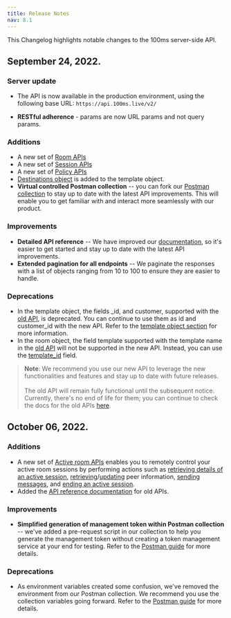 ```yaml
---
title: Release Notes
nav: 8.1
---
```


This Changelog highlights notable changes to the 100ms server-side API.

## September 24, 2022.

### Server update

-   The API is now available in the production environment, using the following base URL:
    `https://api.100ms.live/v2/`

-   **RESTful adherence** - params are now URL params and not query params.

### Additions

-   A new set of [Room APIs](https://www.100ms.live/docs/server-side/v2/Rooms/object)
-   A new set of [Session APIs](https://www.100ms.live/docs/server-side/v2/Sessions/object)
-   A new set of [Policy APIs](https://www.100ms.live/docs/server-side/v2/policy/template-object)
-   [Destinations object](https://www.100ms.live/docs/server-side/v2/policy/create-template-via-api#destinations-object) is added to the template object.
-   **Virtual controlled Postman collection** -- you can fork our [Postman collection](https://www.100ms.live/docs/server-side/v2/introduction/postman-guide) to stay up to date with the latest API improvements. This will enable you to get familiar with and interact more seamlessly with our product.

### Improvements

-   **Detailed API reference** -- We have improved our [documentation](https://www.100ms.live/docs/server-side/v2/introduction/basics), so it's easier to get started and stay up to date with the latest API improvements.
-   **Extended pagination for all endpoints** -- We paginate the responses with a list of objects ranging from 10 to 100 to ensure they are easier to handle.

### Deprecations

-   In the template object, the fields \_id, and customer, supported with the [old API](https://www.100ms.live/docs/server-side/v2/deprecated/templates-and-roles#api-reference), is deprecated. You can continue to use them as id and customer_id with the new API. Refer to the [template object section](https://www.100ms.live/docs/server-side/v2/policy/template-object#template-object) for more information.
-   In the room object, the field template supported with the template name in the [old API](https://www.100ms.live/docs/server-side/v2/deprecated/room#body-paramters) will not be supported in the new API. Instead, you can use the [template_id](https://www.100ms.live/docs/server-side/v2/Rooms/create-via-api#main-arguments) field.

> **Note**: We recommend you use our new API to leverage the new functionalities and features and stay up to date with future releases. <br/> <br/>The old API will remain fully functional until the subsequent notice. Currently, there's no end of life for them; you can continue to check the docs for the old APIs [here](https://www.100ms.live/docs/server-side/v2/deprecated/templates-and-roles).

## October 06, 2022.

### Additions

-   A new set of [Active room APIs](https://www.100ms.live/docs/server-side/v2/active-rooms/object) enables you to remotely control your active room sessions by performing actions such as [retrieving details of an active session](https://www.100ms.live/docs/server-side/v2/active-rooms/retrieve-active-room-state), [retrieving](https://www.100ms.live/docs/server-side/v2/active-rooms/retrieve-peer)/[updating](https://www.100ms.live/docs/server-side/v2/active-rooms/update-a-peer) peer information, [sending messages](https://www.100ms.live/docs/server-side/v2/active-rooms/send-message), and [ending an active session](https://www.100ms.live/docs/server-side/v2/active-rooms/end-active-room).
-   Added the [API reference documentation](https://www.100ms.live/docs/server-side/v2/deprecated/templates-and-roles#api-reference) for old APIs.

### Improvements

-   **Simplified generation of management token within Postman collection** -- we've added a pre-request script in our collection to help you generate the management token without creating a token management service at your end for testing. Refer to the [Postman guide](https://www.100ms.live/docs/server-side/v2/introduction/postman-guide#add-management-token) for more details.

### Deprecations

-   As environment variables created some confusion, we've removed the environment from our Postman collection. We recommend you use the collection variables going forward. Refer to the [Postman guide](https://www.100ms.live/docs/server-side/v2/introduction/postman-guide#add-management-token) for more details.
